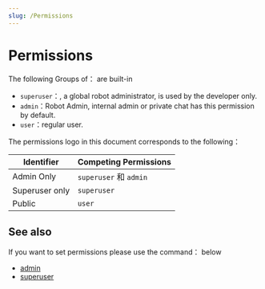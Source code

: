 ```yaml
---
slug: /Permissions
---
```


# Permissions

The following Groups of： are built-in

-   `superuser`：, a global robot administrator, is used by the developer only.
-   `admin`：Robot Admin, internal admin or private chat has this permission by default.
-   `user`：regular user.

The permissions logo in this document corresponds to the following：

| Identifier       | Competing Permissions             |
| ---------------- | --------------------------------- |
| Admin Only       | `superuser` 和 `admin`             |
| Superuser only   | `superuser`                       |
| Public           | `user`                            |

## See also

If you want to set permissions please use the command： below

-   [admin](admin)
-   [superuser](superuser)
